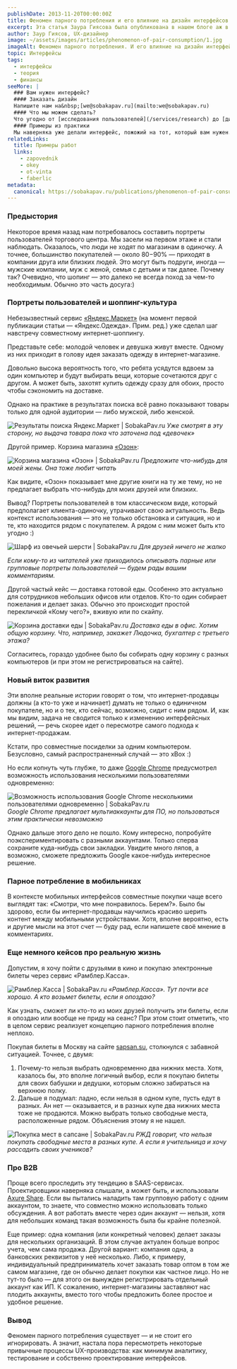 ```yaml
---
publishDate: 2013-11-20T00:00:00Z
title: Феномен парного потребления и его влияние на дизайн интерфейсов e-commerce
excerpt: Эта статья Заура Гиясова была опубликована в нашем блоге аж в 2013 году, и она все еще актуальна. Некоторые скриншоты устарели, однако само парное потребление никуда не делось.
author: Заур Гиясов, UX-дизайнер
image: ~/assets/images/articles/phenomenon-of-pair-consumption/1.jpg
imageAlt: Феномен парного потребления. И его влияние на дизайн интерфейсов e-commerce
topic: Интерфейсы
tags:
  - интерфейсы
  - теория
  - финансы
seeMore: |
  ### Вам нужен интерфейс?
  #### Заказать дизайн
  Напишите нам на&nbsp;[we@sobakapav.ru](mailto:we@sobakapav.ru)
  #### Что мы можем сделать?
  Что угодно от [исследования пользователей](/services/research) до [дизайна интерфейса под ключ](/services/ux-design). 
  #### Примеры из практики
  Мы наверняка уже делали интерфейс, пожожий на тот, который вам нужен. [Проверьте](https://sobakapav.ru/portfolio).
relatedLinks:
  title: Примеры работ
  links:
    - zapovednik
    - okey
    - ot-vinta
    - faberlic
metadata:
  canonical: https://sobakapav.ru/publications/phenomenon-of-pair-consumption
---
```



### Предыстория

Некоторое время назад нам потребовалось составить портреты пользователей торгового центра. Мы засели на первом этаже и стали наблюдать. Оказалось, что люди не ходят по магазинам в одиночку. А точнее, большинство покупателей — около 80−90% — приходят в компании друга или близких людей. Это могут быть подруги, иногда — мужские компании, муж с женой, семья с детьми и так далее. Почему так? Очевидно, что шопинг — это далеко не всегда поход за чем-то необходимым. Обычно это часть досуга:)

### Портреты пользователей и шоппинг-культура

Небезызвестный сервис [«Яндекс.Маркет»](https://market.yandex.ru/) (на момент первой публикации статьи — «Яндекс.Одежда». Прим. ред.) уже сделал шаг навстречу совместному интернет-шоппингу.

Представьте себе: молодой человек и девушка живут вместе. Одному из них приходит в голову идея заказать одежду в интернет-магазине.

Довольно высока вероятность того, что ребята усядутся вдвоем за один компьютер и будут выбирать вещи, которые сочетаются друг с другом. А может быть, захотят купить одежду сразу для обоих, просто чтобы сэкономить на доставке.

Однако на практике в результатах поиска всё равно показывают товары только для одной аудитории — либо мужской, либо женской.

![Результаты поиска Яндекс.Маркет | SobakaPav.ru](~/assets/images/articles/phenomenon-of-pair-consumption/2.jpg)
_Уже смотрят в эту сторону, но выдача товара пока что заточена под «девочек»_

Другой пример. Корзина магазина [«Озон»](https://www.ozon.ru/):

![Корзина магазина «Озон» | SobakaPav.ru](~/assets/images/articles/phenomenon-of-pair-consumption/3.jpg)
_Предложите что-нибудь для моей жены. Она тоже любит читать_

Как видите, «Озон» показывает мне другие книги на ту же тему, но не предлагает выбрать что-нибудь для моих друзей или близких.

Вывод? Портреты пользователей в том классическом виде, который предполагает клиента-одиночку, утрачивают свою актуальность. Ведь контекст использования — это не только обстановка и ситуация, но и те, кто находится рядом с покупателем. А рядом с ним может быть кто угодно :)

![Шарф из овечьей шерсти | SobakaPav.ru](~/assets/images/articles/phenomenon-of-pair-consumption/4.jpg)
_Для друзей ничего не жалко_

_Если кому-то из читателей уже приходилось описывать парные или групповые портреты пользователей — будем рады вашим комментариям._

Другой частый кейс — доставка готовой еды. Особенно это актуально для сотрудников небольших офисов или отделов. Кто-то один собирает пожелания и делает заказ. Обычно это происходит простой перекличкой «Кому чего?», вживую или по скайпу.

![Корзина доставки еды | SobakaPav.ru](~/assets/images/articles/phenomenon-of-pair-consumption/5.jpg)
_Доставка еды в офис. Хотим общую корзину. Что, например, закажет Людочка, бухгалтер с третьего этажа?_

Согласитесь, гораздо удобнее было бы собирать одну корзину с разных компьютеров (и при этом не регистрироваться на сайте).

### Новый виток развития

Эти вполне реальные истории говорят о том, что интернет-продавцы должны (а кто-то уже и начинает) думать не только о единичном покупателе, но и о тех, кто сейчас, возможно, сидит с ним рядом. И, как мы видим, задача не сводится только к изменению интерфейсных решений, — речь скорее идет о пересмотре самого подхода к интернет-продажам.

Кстати, про совместные посиделки за одним компьютером. Безусловно, самый распространенный случай — это xBox :)

Но если копнуть чуть глубже, то даже [Google Chrome](https://www.google.ru/intl/ru/chrome/?source=post_page---------------------------) предусмотрел возможность использования несколькими пользователями одновременно:

![Возможность использования Google Chrome несколькими пользователями одновременно | SobakaPav.ru](~/assets/images/articles/phenomenon-of-pair-consumption/6.jpg)
_Google Chrome предлагает мультиаккаунты для ПО, но пользоваться этим практически невозможно_

Однако дальше этого дело не пошло. Кому интересно, попробуйте поэкспериментировать с разными аккаунтами. Только сперва сохраните куда-нибудь свои закладки. Увидите много ляпов, а возможно, сможете предложить Google какое-нибудь интересное решение.

### Парное потребление в мобильниках

В контексте мобильных интерфейсов совместные покупки чаще всего выглядят так: «Смотри, что мне понравилось. Берем?». Было бы здорово, если бы интернет-продавцы научились красиво шерить контент между мобильными устройствами. Хотя, вполне вероятно, есть и другие мысли на этот счет — буду рад, если напишете своё мнение в комментариях.

### Еще немного кейсов про реальную жизнь

Допустим, я хочу пойти с друзьями в кино и покупаю электронные билеты через сервис «Рамблер.Касса».

![Рамблер.Касса | SobakaPav.ru](~/assets/images/articles/phenomenon-of-pair-consumption/7.jpg)
_«Рамблер.Касса». Тут почти все хорошо. А кто возьмет билеты, если я опоздаю?_

Как узнать, сможет ли кто-то из моих друзей получить эти билеты, если я опоздаю или вообще не приду на сеанс? При этом стоит отметить, что в целом сервис реализует концепцию парного потребления вполне неплохо.

Покупая билеты в Москву на сайте [sapsan.su](https://moskva-peterburg.ru/?source=post_page---------------------------), столкнулся с забавной ситуацией. Точнее, с двумя:

1. Почему-то нельзя выбрать одновременно два нижних места. Хотя, казалось бы, это вполне логичный выбор, если я покупаю билеты для своих бабушки и дедушки, которым сложно забираться на верхнюю полку.
2. Дальше я подумал: ладно, если нельзя в одном купе, пусть едут в разных. Ан нет — оказывается, и в разных купе два нижних места тоже не продаются. Можно выбрать только свободные места, расположенные рядом. Объяснения этому я не нашел.

![Покупка мест в сапсане | SobakaPav.ru](~/assets/images/articles/phenomenon-of-pair-consumption/8.jpg)
_РЖД говорит, что нельзя покупать свободные места в разных купе. А если я учительница и хочу рассадить своих учеников?_

### Про B2B

Проще всего проследить эту тендецию в SAAS-сервисах. Проектировщики наверняка слышали, а может быть, и использовали [Axure Share](https://www.axure.com/farewell-axure-share). Если вы пытались наладить там групповую работу с одним аккаунтом, то знаете, что совместно можно использовать только обсуждения. А вот работать вместе через один аккаунт — нельзя, хотя для небольших команд такая возможность была бы крайне полезной.

Еще пример: одна компания (или конкретный человек) делает заказы для нескольких организаций. В этом случае актуален больше вопрос учета, чем сама продажа. Другой вариант: компания одна, а банковских реквизитов у неё несколько. Либо, к примеру, индивидуальный предприниматель хочет заказать товар оптом в том же самом магазине, где он обычно делает покупки как частное лицо. Но не тут-то было — для этого он вынужден регистрировать отдельный аккаунт как ИП. К сожалению, интернет-магазины заставляют нас плодить аккаунты, вместо того чтобы предложить более простое и удобное решение.

### Вывод

Феномен парного потребления существует — и не стоит его игнорировать. А значит, настала пора пересмотреть некоторые привычные процессы UX-производства: как минимум аналитику, тестирование и собственно проектирование интерфейсов.


